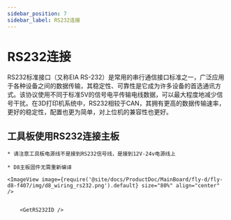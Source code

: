 ```yaml
---
sidebar_position: 7
sidebar_label: RS232连接
---
```






# RS232连接

RS232标准接口（又称EIA RS-232）是常用的串行通信接口标准之一，广泛应用于各种设备之间的数据传输，其稳定性、可靠性是它成为许多设备的首选通讯方式。该协议使用不同于标准5V的信号电平传输电线数据，可以最大程度地减少信号干扰。在3D打印机系统中，RS232相较于CAN，其拥有更高的数据传输速率，更好的稳定性，配置也更为简单，对上位机的兼容性也更好。

## 工具板使用RS232连接主板

    * 请注意工具板电源线不是接到RS232信号线，是接到12V-24v电源线上

    * D8主板固件无需重新编译
    
    <ImageView image={require('@site/docs/ProductDoc/MainBoard/fly-d/fly-d8-f407/img/d8_wiring_rs232.png').default} size="80%" align="center" />


        <GetRS232ID />